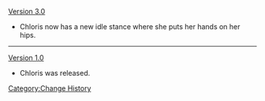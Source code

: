 [[Version 3.0]]
* Chloris now has a new idle stance where she puts her hands on her hips.
----
[[Version 1.0]]
* Chloris was released.
<noinclude>[[Category:Change History]]</noinclude>